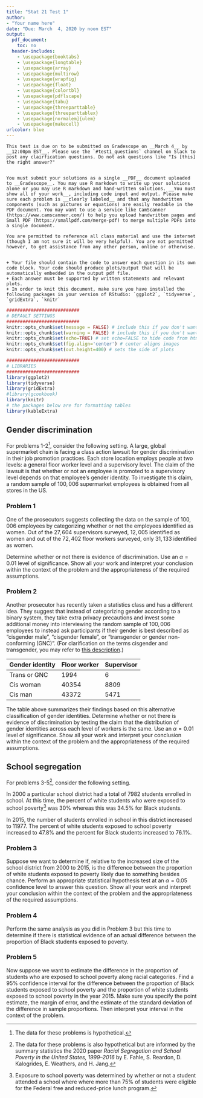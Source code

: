 ```yaml
---
title: "Stat 21 Test 1"
author:
- "Your name here"
date: "Due: March  4, 2020 by noon EST"
output:
  pdf_document: 
    toc: no
  header-includes:
    - \usepackage{booktabs}
    - \usepackage{longtable}
    - \usepackage{array}
    - \usepackage{multirow}
    - \usepackage{wrapfig}
    - \usepackage{float}
    - \usepackage{colortbl}
    - \usepackage{pdflscape}
    - \usepackage{tabu}
    - \usepackage{threeparttable}
    - \usepackage{threeparttablex}
    - \usepackage[normalem]{ulem}
    - \usepackage{makecell}
urlcolor: blue
---
```


```asis

This test is due on to be submitted on Gradescope on __March 4__ by __12:00pm EST__. Please use the `#test1_questions` channel on Slack to post any clairfication questions. Do not ask questions like "Is [this] the right answer?" 


You must submit your solutions as a single __PDF__ document uploaded to __Gradescope__. You may use R markdown to write up your solutions alone or you may use R markdown and hand-written solutions. __You must show all of your work__, including code input and output. Please make sure each problem is __clearly labeled__ and that any handwritten components (such as pictures or equations) are easily readable in the PDF document. You may want to use a service like CamScanner (https://www.camscanner.com/) to help you upload handwritten pages and Small PDF (https://smallpdf.com/merge-pdf) to merge multiple PDFs into a single document. 

You are permitted to reference all class material and use the internet (though I am not sure it will be very helpful). You are not permitted however, to get assistance from any other person, online or otherwise.


+ Your file should contain the code to answer each question in its own code block. Your code should produce plots/output that will be automatically embedded in the output pdf file.
+ Each answer must be supported by written statements and relevant plots.
+ In order to knit this document, make sure you have installed the following packages in your version of RStudio: `ggplot2`, `tidyverse`, `gridExtra`, `knitr`
```


```r
###########################
# DEFAULT SETTINGS
###########################
knitr::opts_chunk$set(message = FALSE) # include this if you don't want markdown to knit messages
knitr::opts_chunk$set(warning = FALSE) # include this if you don't want markdown to knit warnings
knitr::opts_chunk$set(echo=TRUE) # set echo=FALSE to hide code from html output
knitr::opts_chunk$set(fig.align='center') # center aligns images 
knitr::opts_chunk$set(out.height=400) # sets the side of plots

###########################
# LIBRARIES
###########################
library(ggplot2)
library(tidyverse)
library(gridExtra)
#library(gcookbook)
library(knitr)
# the packages below are for formatting tables 
library(kableExtra)
```

\pagebreak

## Gender discrimination

For problems 1-2[^1], consider the following setting. A large, global supermarket chain is facing a class action lawsuit for gender discrimination in their job promotion practices. Each store location employs people at two levels: a general floor worker level and a supervisory level. The claim of the lawsuit is that whether or not an employee is promoted to a supervisory level depends on that employee's gender identity. To investigate this claim, a random sample of $100,006$ supermarket employees is obtained from all stores in the US.   

### Problem 1 

One of the prosecutors suggests collecting the data on the sample of $100,006$ employees by categorizing whether or not the employees identified as women. Out of the $27,604$ supervisors surveyed, $12,005$ identified as women and out of the $72,402$ floor workers surveyed, only $31,133$ identified as women. 

Determine whether or not there is evidence of discrimination. Use an $\alpha=0.01$ level of significance. Show all your work and interpret your conclusion within the context of the problem and the appropriateness of the required assumptions. 


### Problem 2 

Another prosecutor has recently taken a statistics class and has a different idea. They suggest that instead of categorizing gender according to a binary system, they take extra privacy precautions and invest some additional money into interviewing the random sample of $100,006$ employees to instead ask participants if their gender is best described as "cisgender male", "cisgender female", or "transgender or gender non-conforming (GNC)". (For clarification on the terms cisgender and transgender, you may refer to [this description](https://www.plannedparenthood.org/learn/teens/all-about-sex-gender-and-gender-identity/what-do-transgender-and-cisgender-mean).) 

| Gender identity | Floor worker | Supervisor |
|-----------|-----------|--------|
| Trans or GNC  | 1994 | 6 |
| Cis woman     | 40354 | 8809 |  
| Cis man       | 43372 | 5471 | 

The table above summarizes their findings based on this alternative classification of gender identities. Determine whether or not there is evidence of discrimination by testing the claim that the distribution of gender identities across each level of workers is the same. Use an $\alpha=0.01$ level of significance. Show all your work and interpret your conclusion within the context of the problem and the appropriateness of the required assumptions. 


[^1]: The data for these problems is hypothetical. 


\pagebreak 

## School segregation

For problems 3-5[^2], consider the following setting.  

In 2000 a particular school district had a total of $7982$ students enrolled in school. At this time, the percent of white students who were exposed to school poverty[^3] was $30\%$ whereas this was $34.5\%$ for Black students. \textcolor{blue}{The number of white students in this district in 2000 was $5184$  and the number of Black students was $1035$. (Note these are the deomgraphics for students who identify as one of these two races alone.)}


In 2015, the number of students enrolled in school in this district increased to $11977$. The percent of white students exposed to school poverty increased to $47.8\%$ and the percent for Black students increased to $76.1\%$. \textcolor{blue}{The number of white students in this district in 2015 was $7306$ and the number of Black students was $2037$.}



### Problem 3 

Suppose we want to determine if, relative to the increased size of the school district from 2000 to 2015, is the difference between the proportion of white students exposed to poverty likely due to something besides chance. Perform an appropriate statistical hypothesis test at an $\alpha=0.05$ confidence level to answer this question. Show all your work and interpret your conclusion within the context of the problem and the appropriateness of the required assumptions. 


### Problem 4 

Perform the same analysis as you did in Problem 3 but this time to determine if there is statistical evidence of an actual difference between the proportion of Black students exposed to poverty. 


### Problem 5 

Now suppose we want to estimate the difference in the proportion of students who are exposed to school poverty along racial categories. Find a $95\%$ confidence interval for the difference between the proportion of Black students exposed to school poverty and the proportion of white students exposed to school poverty in the year 2015. Make sure you specify the point estimate, the margin of error, and the estimate of the standard deviation of the difference in sample proportions. Then interpret your interval in the context of the problem. 






[^2]: The data for these problems is also hypothetical but are informed by the summary statistics the 2020 paper *Racial Segregation and School Poverty in the United States, 1999–2016* by E. Fahle, S. Reardon, D. Kalogrides, E. Weathers, and H. Jang. 

[^3]: Exposure to school poverty was determined by whether or not a student attended a school where  where more than $75\%$ of students were eligible for the Federal free and reduced-price lunch program. 